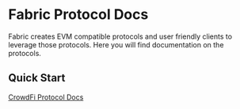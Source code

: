 # Fabric Protocol Docs

Fabric creates EVM compatible protocols and user friendly clients to leverage those protocols. Here you will find documentation on the protocols.

## Quick Start

[CrowdFi Protocol Docs](/crowdfi/overview)